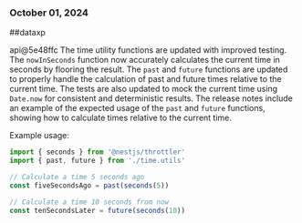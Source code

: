 ### October 01, 2024
##dataxp

api@5e48ffc
The time utility functions are updated with improved testing. The `nowInSeconds` function now accurately calculates the current time in seconds by flooring the result. The `past` and `future` functions are updated to properly handle the calculation of past and future times relative to the current time. The tests are also updated to mock the current time using `Date.now` for consistent and deterministic results. The release notes include an example of the expected usage of the `past` and `future` functions, showing how to calculate times relative to the current time.

Example usage:

```typescript
import { seconds } from '@nestjs/throttler'
import { past, future } from './time.utils'

// Calculate a time 5 seconds ago
const fiveSecondsAgo = past(seconds(5))

// Calculate a time 10 seconds from now
const tenSecondsLater = future(seconds(10))
```